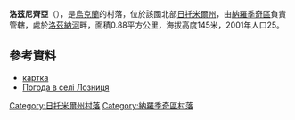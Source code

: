 {{coord|51|7|24|N|29|5|8|E|scale:30000|display=title}}

'''洛茲尼齊亞'''（{{lang-uk|Лозниця}}），是[[烏克蘭|烏克蘭]]的村落，位於該國北部[[日托米爾州|日托米爾州]]，由[[納羅季奇區|納羅季奇區]]負責管轄，處於[[洛茲納河|洛茲納河]]畔，面積0.88平方公里，海拔高度145米，2001年人口25。

==參考資料==
* [http://gska2.rada.gov.ua/pls/z7502/A005?rf7571=42475 картка]{{dead link|date=2018年1月 |bot=InternetArchiveBot |fix-attempted=yes }}
* [http://weather.in.ua/ua/zhitomirskaja/13749 Погода в селі Лозниця] {{Wayback|url=http://weather.in.ua/ua/zhitomirskaja/13749 |date=20111219122604 }}

{{DEFAULTSORT:Лозниця}}
[[Category:日托米爾州村落|Category:日托米爾州村落]]
[[Category:納羅季奇區村落|Category:納羅季奇區村落]]


{{Zhytomyr-geo-stub}}